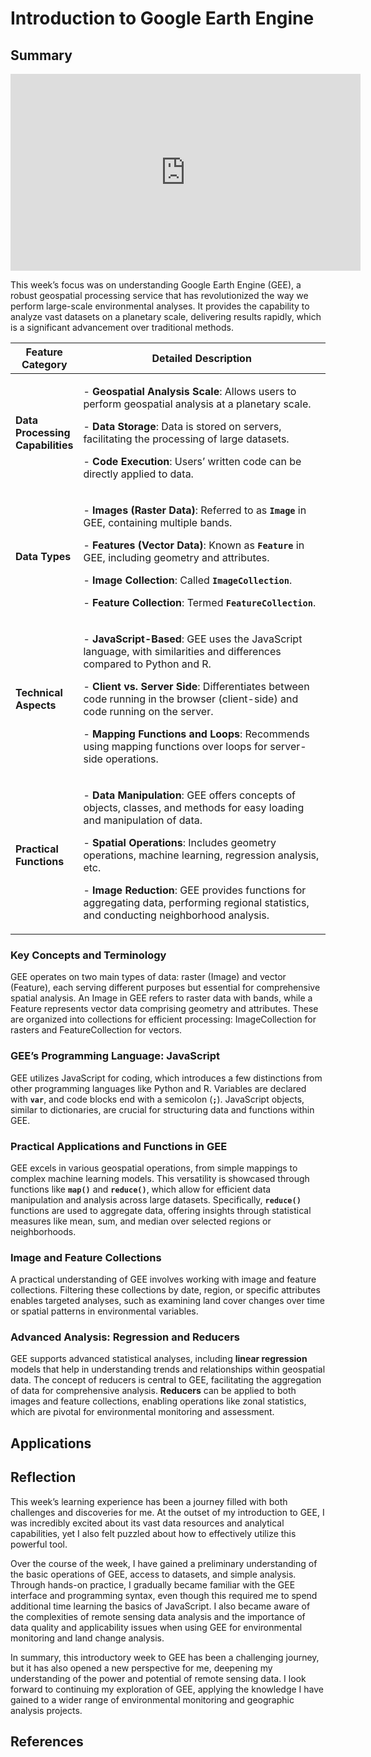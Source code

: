 # Introduction to Google Earth Engine

## Summary

<iframe width="560" height="315" src="https://www.youtube.com/embed/gKGOeTFHnKY?si=SKe3e3coPQ_NTISh" title="YouTube video player" frameborder="0" allow="accelerometer; autoplay; clipboard-write; encrypted-media; gyroscope; picture-in-picture; web-share" allowfullscreen></iframe>

This week's focus was on understanding Google Earth Engine (GEE), a robust geospatial processing service that has revolutionized the way we perform large-scale environmental analyses. It provides the capability to analyze vast datasets on a planetary scale, delivering results rapidly, which is a significant advancement over traditional methods.

+----------------------------------+--------------------------------------------------------------------------------------------------------------------------------------------+
| **Feature Category**             | **Detailed Description**                                                                                                                   |
+==================================+============================================================================================================================================+
| **Data Processing Capabilities** | \- **Geospatial Analysis Scale**: Allows users to perform geospatial analysis at a planetary scale.                                        |
|                                  |                                                                                                                                            |
|                                  | \- **Data Storage**: Data is stored on servers, facilitating the processing of large datasets.                                             |
|                                  |                                                                                                                                            |
|                                  | \- **Code Execution**: Users' written code can be directly applied to data.                                                                |
+----------------------------------+--------------------------------------------------------------------------------------------------------------------------------------------+
| **Data Types**                   | \- **Images (Raster Data)**: Referred to as **`Image`** in GEE, containing multiple bands.                                                 |
|                                  |                                                                                                                                            |
|                                  | \- **Features (Vector Data)**: Known as **`Feature`** in GEE, including geometry and attributes.                                           |
|                                  |                                                                                                                                            |
|                                  | \- **Image Collection**: Called **`ImageCollection`**.                                                                                     |
|                                  |                                                                                                                                            |
|                                  | \- **Feature Collection**: Termed **`FeatureCollection`**.                                                                                 |
+----------------------------------+--------------------------------------------------------------------------------------------------------------------------------------------+
| **Technical Aspects**            | \- **JavaScript-Based**: GEE uses the JavaScript language, with similarities and differences compared to Python and R.                     |
|                                  |                                                                                                                                            |
|                                  | \- **Client vs. Server Side**: Differentiates between code running in the browser (client-side) and code running on the server.            |
|                                  |                                                                                                                                            |
|                                  | \- **Mapping Functions and Loops**: Recommends using mapping functions over loops for server-side operations.                              |
+----------------------------------+--------------------------------------------------------------------------------------------------------------------------------------------+
| **Practical Functions**          | \- **Data Manipulation**: GEE offers concepts of objects, classes, and methods for easy loading and manipulation of data.                  |
|                                  |                                                                                                                                            |
|                                  | \- **Spatial Operations**: Includes geometry operations, machine learning, regression analysis, etc.                                       |
|                                  |                                                                                                                                            |
|                                  | \- **Image Reduction**: GEE provides functions for aggregating data, performing regional statistics, and conducting neighborhood analysis. |
+----------------------------------+--------------------------------------------------------------------------------------------------------------------------------------------+

### Key Concepts and Terminology

GEE operates on two main types of data: raster (Image) and vector (Feature), each serving different purposes but essential for comprehensive spatial analysis. An Image in GEE refers to raster data with bands, while a Feature represents vector data comprising geometry and attributes. These are organized into collections for efficient processing: ImageCollection for rasters and FeatureCollection for vectors.

### GEE's Programming Language: JavaScript

GEE utilizes JavaScript for coding, which introduces a few distinctions from other programming languages like Python and R. Variables are declared with **`var`**, and code blocks end with a semicolon (**`;`**). JavaScript objects, similar to dictionaries, are crucial for structuring data and functions within GEE.

### Practical Applications and Functions in GEE

GEE excels in various geospatial operations, from simple mappings to complex machine learning models. This versatility is showcased through functions like **`map()`** and **`reduce()`**, which allow for efficient data manipulation and analysis across large datasets. Specifically, **`reduce()`** functions are used to aggregate data, offering insights through statistical measures like mean, sum, and median over selected regions or neighborhoods.

### Image and Feature Collections

A practical understanding of GEE involves working with image and feature collections. Filtering these collections by date, region, or specific attributes enables targeted analyses, such as examining land cover changes over time or spatial patterns in environmental variables.

### Advanced Analysis: Regression and Reducers

GEE supports advanced statistical analyses, including **linear regression** models that help in understanding trends and relationships within geospatial data. The concept of reducers is central to GEE, facilitating the aggregation of data for comprehensive analysis. **Reducers** can be applied to both images and feature collections, enabling operations like zonal statistics, which are pivotal for environmental monitoring and assessment.

## Applications

## Reflection

This week's learning experience has been a journey filled with both challenges and discoveries for me. At the outset of my introduction to GEE, I was incredibly excited about its vast data resources and analytical capabilities, yet I also felt puzzled about how to effectively utilize this powerful tool.

Over the course of the week, I have gained a preliminary understanding of the basic operations of GEE, access to datasets, and simple analysis. Through hands-on practice, I gradually became familiar with the GEE interface and programming syntax, even though this required me to spend additional time learning the basics of JavaScript. I also became aware of the complexities of remote sensing data analysis and the importance of data quality and applicability issues when using GEE for environmental monitoring and land change analysis.

In summary, this introductory week to GEE has been a challenging journey, but it has also opened a new perspective for me, deepening my understanding of the power and potential of remote sensing data. I look forward to continuing my exploration of GEE, applying the knowledge I have gained to a wider range of environmental monitoring and geographic analysis projects.

## References
